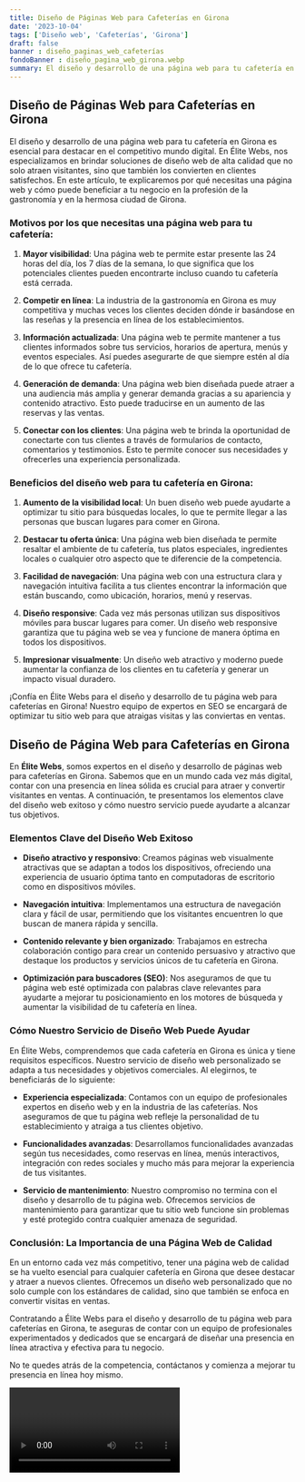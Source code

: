 ```yaml
---
title: Diseño de Páginas Web para Cafeterías en Girona
date: '2023-10-04'
tags: ['Diseño web', 'Cafeterías', 'Girona']
draft: false
banner : diseño_paginas_web_cafeterías
fondoBanner : diseño_pagina_web_girona.webp
summary: El diseño y desarrollo de una página web para tu cafetería en Girona es esencial para destacar en el competitivo mundo digital. En Élite Webs, nos especializamos en brindar soluciones de diseño web de alta calidad que no solo atraen visitantes, sino que también los convierten en clientes satisfechos. En este artículo, te explicaremos por qué necesitas una página web y cómo puede beneficiar a tu negocio en la profesión de la gastronomía y en la hermosa ciudad de Girona.
---
```


## Diseño de Páginas Web para Cafeterías en Girona

El diseño y desarrollo de una página web para tu cafetería en Girona es esencial para destacar en el competitivo mundo digital. En Élite Webs, nos especializamos en brindar soluciones de diseño web de alta calidad que no solo atraen visitantes, sino que también los convierten en clientes satisfechos. En este artículo, te explicaremos por qué necesitas una página web y cómo puede beneficiar a tu negocio en la profesión de la gastronomía y en la hermosa ciudad de Girona.

### Motivos por los que necesitas una página web para tu cafetería:

1. **Mayor visibilidad**: Una página web te permite estar presente las 24 horas del día, los 7 días de la semana, lo que significa que los potenciales clientes pueden encontrarte incluso cuando tu cafetería está cerrada.

2. **Competir en línea**: La industria de la gastronomía en Girona es muy competitiva y muchas veces los clientes deciden dónde ir basándose en las reseñas y la presencia en línea de los establecimientos.

3. **Información actualizada**: Una página web te permite mantener a tus clientes informados sobre tus servicios, horarios de apertura, menús y eventos especiales. Así puedes asegurarte de que siempre estén al día de lo que ofrece tu cafetería.

4. **Generación de demanda**: Una página web bien diseñada puede atraer a una audiencia más amplia y generar demanda gracias a su apariencia y contenido atractivo. Esto puede traducirse en un aumento de las reservas y las ventas.

5. **Conectar con los clientes**: Una página web te brinda la oportunidad de conectarte con tus clientes a través de formularios de contacto, comentarios y testimonios. Esto te permite conocer sus necesidades y ofrecerles una experiencia personalizada.

### Beneficios del diseño web para tu cafetería en Girona:

1. **Aumento de la visibilidad local**: Un buen diseño web puede ayudarte a optimizar tu sitio para búsquedas locales, lo que te permite llegar a las personas que buscan lugares para comer en Girona.

2. **Destacar tu oferta única**: Una página web bien diseñada te permite resaltar el ambiente de tu cafetería, tus platos especiales, ingredientes locales o cualquier otro aspecto que te diferencie de la competencia.

3. **Facilidad de navegación**: Una página web con una estructura clara y navegación intuitiva facilita a tus clientes encontrar la información que están buscando, como ubicación, horarios, menú y reservas.

4. **Diseño responsive**: Cada vez más personas utilizan sus dispositivos móviles para buscar lugares para comer. Un diseño web responsive garantiza que tu página web se vea y funcione de manera óptima en todos los dispositivos.

5. **Impresionar visualmente**: Un diseño web atractivo y moderno puede aumentar la confianza de los clientes en tu cafetería y generar un impacto visual duradero.

¡Confía en Élite Webs para el diseño y desarrollo de tu página web para cafeterías en Girona! Nuestro equipo de expertos en SEO se encargará de optimizar tu sitio web para que atraigas visitas y las conviertas en ventas.

<GifSeo />

<Cta />

## Diseño de Página Web para Cafeterías en Girona

En **Élite Webs**, somos expertos en el diseño y desarrollo de páginas web para cafeterías en Girona. Sabemos que en un mundo cada vez más digital, contar con una presencia en línea sólida es crucial para atraer y convertir visitantes en ventas. A continuación, te presentamos los elementos clave del diseño web exitoso y cómo nuestro servicio puede ayudarte a alcanzar tus objetivos.

### Elementos Clave del Diseño Web Exitoso

- **Diseño atractivo y responsivo**: Creamos páginas web visualmente atractivas que se adaptan a todos los dispositivos, ofreciendo una experiencia de usuario óptima tanto en computadoras de escritorio como en dispositivos móviles.

- **Navegación intuitiva**: Implementamos una estructura de navegación clara y fácil de usar, permitiendo que los visitantes encuentren lo que buscan de manera rápida y sencilla. 

- **Contenido relevante y bien organizado**: Trabajamos en estrecha colaboración contigo para crear un contenido persuasivo y atractivo que destaque los productos y servicios únicos de tu cafetería en Girona.

- **Optimización para buscadores (SEO)**: Nos aseguramos de que tu página web esté optimizada con palabras clave relevantes para ayudarte a mejorar tu posicionamiento en los motores de búsqueda y aumentar la visibilidad de tu cafetería en línea.

### Cómo Nuestro Servicio de Diseño Web Puede Ayudar

En Élite Webs, comprendemos que cada cafetería en Girona es única y tiene requisitos específicos. Nuestro servicio de diseño web personalizado se adapta a tus necesidades y objetivos comerciales. Al elegirnos, te beneficiarás de lo siguiente:

- **Experiencia especializada**: Contamos con un equipo de profesionales expertos en diseño web y en la industria de las cafeterías. Nos aseguramos de que tu página web refleje la personalidad de tu establecimiento y atraiga a tus clientes objetivo.

- **Funcionalidades avanzadas**: Desarrollamos funcionalidades avanzadas según tus necesidades, como reservas en línea, menús interactivos, integración con redes sociales y mucho más para mejorar la experiencia de tus visitantes.

- **Servicio de mantenimiento**: Nuestro compromiso no termina con el diseño y desarrollo de tu página web. Ofrecemos servicios de mantenimiento para garantizar que tu sitio web funcione sin problemas y esté protegido contra cualquier amenaza de seguridad.

### Conclusión: La Importancia de una Página Web de Calidad

En un entorno cada vez más competitivo, tener una página web de calidad se ha vuelto esencial para cualquier cafetería en Girona que desee destacar y atraer a nuevos clientes. Ofrecemos un diseño web personalizado que no solo cumple con los estándares de calidad, sino que también se enfoca en convertir visitas en ventas.

Contratando a Élite Webs para el diseño y desarrollo de tu página web para cafeterías en Girona, te aseguras de contar con un equipo de profesionales experimentados y dedicados que se encargará de diseñar una presencia en línea atractiva y efectiva para tu negocio.

No te quedes atrás de la competencia, contáctanos y comienza a mejorar tu presencia en línea hoy mismo.

<Video />

<CtaBot job='Cafeterías' city='Girona'/>

<Gmaps query='Girona+españa+maps' />